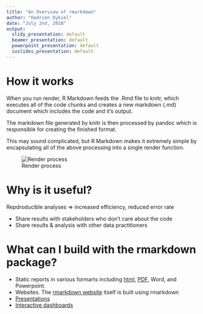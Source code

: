```yaml
---
title: "An Overview of rmarkdown"
author: "Hadrien Dykiel"
date: "July 2nd, 2018"
output:
  slidy_presentation: default
  beamer_presentation: default
  powerpoint_presentation: default
  ioslides_presentation: default
---
```


# How it works
 

When you run render, R Markdown feeds the .Rmd file to knitr, which executes all of the code chunks and creates a new markdown (.md) document which includes the code and it’s output.

The markdown file generated by knitr is then processed by pandoc which is responsible for creating the finished format.

This may sound complicated, but R Markdown makes it extremely simple by encapsulating all of the above processing into a single  render function.

![Render process](https://d33wubrfki0l68.cloudfront.net/61d189fd9cdf955058415d3e1b28dd60e1bd7c9b/b739c/lesson-images/rmarkdownflow.png)


# Why is it useful? 

Repdroducible analyses $\Longrightarrow$ increased efficiency, reduced error rate

- Share results with stakeholders who don't care about the code 
- Share results & analysis with other data practitioners

# What can I build with the rmarkdown package? 

- Static reports in various formarts including [html](http://colorado.rstudio.com/rsc/content/1129/report.html"), [PDF](http://colorado.rstudio.com/rsc/content/1081/parameterized-happiness.pdf), Word, and Powerpoint. 
- Websites. The [rmarkdown website](https://rmarkdown.rstudio.com/) itself is built using rmarkdown
- [Presentations](http://svmiller.com/rmarkdown-example.pdf)
- [Interactive dashboards](https://gallery.shinyapps.io/cran-gauge/)


